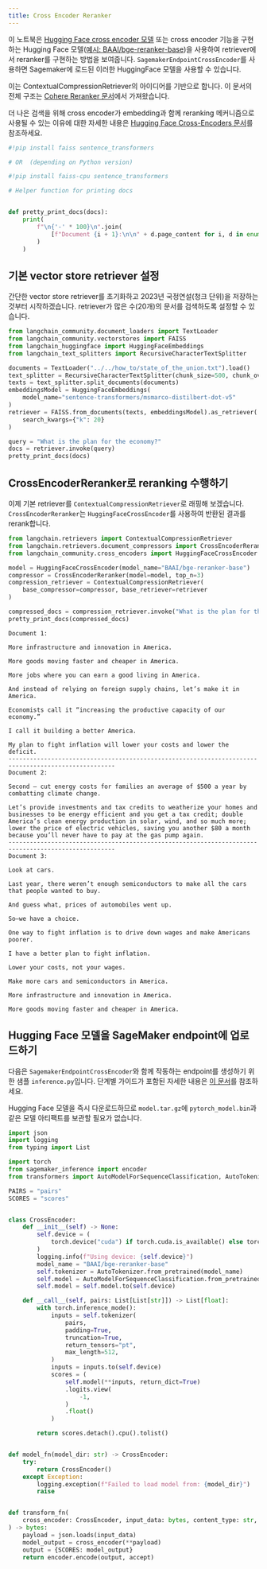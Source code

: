 ```yaml
---
title: Cross Encoder Reranker
---
```


이 노트북은 [Hugging Face cross encoder 모델](https://huggingface.co/cross-encoder) 또는 cross encoder 기능을 구현하는 Hugging Face 모델([예시: BAAI/bge-reranker-base](https://huggingface.co/BAAI/bge-reranker-base))을 사용하여 retriever에서 reranker를 구현하는 방법을 보여줍니다. `SagemakerEndpointCrossEncoder`를 사용하면 Sagemaker에 로드된 이러한 HuggingFace 모델을 사용할 수 있습니다.

이는 ContextualCompressionRetriever의 아이디어를 기반으로 합니다. 이 문서의 전체 구조는 [Cohere Reranker 문서](/oss/integrations/retrievers/cohere-reranker)에서 가져왔습니다.

더 나은 검색을 위해 cross encoder가 embedding과 함께 reranking 메커니즘으로 사용될 수 있는 이유에 대한 자세한 내용은 [Hugging Face Cross-Encoders 문서](https://www.sbert.net/examples/applications/cross-encoder/README.html)를 참조하세요.

```python
#!pip install faiss sentence_transformers

# OR  (depending on Python version)

#!pip install faiss-cpu sentence_transformers
```

```python
# Helper function for printing docs


def pretty_print_docs(docs):
    print(
        f"\n{'-' * 100}\n".join(
            [f"Document {i + 1}:\n\n" + d.page_content for i, d in enumerate(docs)]
        )
    )
```

## 기본 vector store retriever 설정

간단한 vector store retriever를 초기화하고 2023년 국정연설(청크 단위)을 저장하는 것부터 시작하겠습니다. retriever가 많은 수(20개)의 문서를 검색하도록 설정할 수 있습니다.

```python
from langchain_community.document_loaders import TextLoader
from langchain_community.vectorstores import FAISS
from langchain_huggingface import HuggingFaceEmbeddings
from langchain_text_splitters import RecursiveCharacterTextSplitter

documents = TextLoader("../../how_to/state_of_the_union.txt").load()
text_splitter = RecursiveCharacterTextSplitter(chunk_size=500, chunk_overlap=100)
texts = text_splitter.split_documents(documents)
embeddingsModel = HuggingFaceEmbeddings(
    model_name="sentence-transformers/msmarco-distilbert-dot-v5"
)
retriever = FAISS.from_documents(texts, embeddingsModel).as_retriever(
    search_kwargs={"k": 20}
)

query = "What is the plan for the economy?"
docs = retriever.invoke(query)
pretty_print_docs(docs)
```

## CrossEncoderReranker로 reranking 수행하기

이제 기본 retriever를 `ContextualCompressionRetriever`로 래핑해 보겠습니다. `CrossEncoderReranker`는 `HuggingFaceCrossEncoder`를 사용하여 반환된 결과를 rerank합니다.

```python
from langchain.retrievers import ContextualCompressionRetriever
from langchain.retrievers.document_compressors import CrossEncoderReranker
from langchain_community.cross_encoders import HuggingFaceCrossEncoder

model = HuggingFaceCrossEncoder(model_name="BAAI/bge-reranker-base")
compressor = CrossEncoderReranker(model=model, top_n=3)
compression_retriever = ContextualCompressionRetriever(
    base_compressor=compressor, base_retriever=retriever
)

compressed_docs = compression_retriever.invoke("What is the plan for the economy?")
pretty_print_docs(compressed_docs)
```

```output
Document 1:

More infrastructure and innovation in America.

More goods moving faster and cheaper in America.

More jobs where you can earn a good living in America.

And instead of relying on foreign supply chains, let’s make it in America.

Economists call it “increasing the productive capacity of our economy.”

I call it building a better America.

My plan to fight inflation will lower your costs and lower the deficit.
----------------------------------------------------------------------------------------------------
Document 2:

Second – cut energy costs for families an average of $500 a year by combatting climate change.

Let’s provide investments and tax credits to weatherize your homes and businesses to be energy efficient and you get a tax credit; double America’s clean energy production in solar, wind, and so much more;  lower the price of electric vehicles, saving you another $80 a month because you’ll never have to pay at the gas pump again.
----------------------------------------------------------------------------------------------------
Document 3:

Look at cars.

Last year, there weren’t enough semiconductors to make all the cars that people wanted to buy.

And guess what, prices of automobiles went up.

So—we have a choice.

One way to fight inflation is to drive down wages and make Americans poorer.

I have a better plan to fight inflation.

Lower your costs, not your wages.

Make more cars and semiconductors in America.

More infrastructure and innovation in America.

More goods moving faster and cheaper in America.
```

## Hugging Face 모델을 SageMaker endpoint에 업로드하기

다음은 `SagemakerEndpointCrossEncoder`와 함께 작동하는 endpoint를 생성하기 위한 샘플 `inference.py`입니다. 단계별 가이드가 포함된 자세한 내용은 [이 문서](https://huggingface.co/blog/kchoe/deploy-any-huggingface-model-to-sagemaker)를 참조하세요.

Hugging Face 모델을 즉시 다운로드하므로 `model.tar.gz`에 `pytorch_model.bin`과 같은 모델 아티팩트를 보관할 필요가 없습니다.

```python
import json
import logging
from typing import List

import torch
from sagemaker_inference import encoder
from transformers import AutoModelForSequenceClassification, AutoTokenizer

PAIRS = "pairs"
SCORES = "scores"


class CrossEncoder:
    def __init__(self) -> None:
        self.device = (
            torch.device("cuda") if torch.cuda.is_available() else torch.device("cpu")
        )
        logging.info(f"Using device: {self.device}")
        model_name = "BAAI/bge-reranker-base"
        self.tokenizer = AutoTokenizer.from_pretrained(model_name)
        self.model = AutoModelForSequenceClassification.from_pretrained(model_name)
        self.model = self.model.to(self.device)

    def __call__(self, pairs: List[List[str]]) -> List[float]:
        with torch.inference_mode():
            inputs = self.tokenizer(
                pairs,
                padding=True,
                truncation=True,
                return_tensors="pt",
                max_length=512,
            )
            inputs = inputs.to(self.device)
            scores = (
                self.model(**inputs, return_dict=True)
                .logits.view(
                    -1,
                )
                .float()
            )

        return scores.detach().cpu().tolist()


def model_fn(model_dir: str) -> CrossEncoder:
    try:
        return CrossEncoder()
    except Exception:
        logging.exception(f"Failed to load model from: {model_dir}")
        raise


def transform_fn(
    cross_encoder: CrossEncoder, input_data: bytes, content_type: str, accept: str
) -> bytes:
    payload = json.loads(input_data)
    model_output = cross_encoder(**payload)
    output = {SCORES: model_output}
    return encoder.encode(output, accept)
```